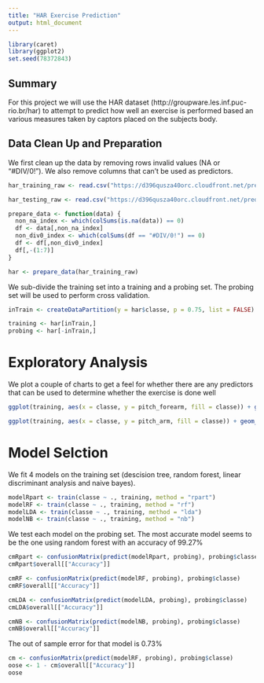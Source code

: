 ```yaml
---
title: "HAR Exercise Prediction"
output: html_document
---
```


```r
library(caret)
library(ggplot2)
set.seed(78372843)
```

## Summary
For this project we will use the HAR dataset (http://groupware.les.inf.puc-rio.br/har) to attempt to predict how well an exercise is performed based an various measures taken by captors placed on the subjects body. 


## Data Clean Up and Preparation
We first clean up the data by removing rows invalid values (NA or "#DIV/0!"). We also remove columns that can't be used as predictors.
 
```r
har_training_raw <- read.csv("https://d396qusza40orc.cloudfront.net/predmachlearn/pml-training.csv")

har_testing_raw <- read.csv("https://d396qusza40orc.cloudfront.net/predmachlearn/pml-testing.csv")

prepare_data <- function(data) {
  non_na_index <- which(colSums(is.na(data)) == 0)
  df <- data[,non_na_index]
  non_div0_index <- which(colSums(df == "#DIV/0!") == 0)
  df <- df[,non_div0_index]
  df[,-(1:7)]
}

har <- prepare_data(har_training_raw)
```

We sub-divide the training set into a training and a probing set. The probing set will be used to perform cross validation.

```r
inTrain <- createDataPartition(y = har$classe, p = 0.75, list = FALSE)

training <- har[inTrain,]
probing <- har[-inTrain,]
```


# Exploratory Analysis

We plot a couple of charts to get a feel for whether there are any predictors that can be used to determine whether the exercise is done well

```r
ggplot(training, aes(x = classe, y = pitch_forearm, fill = classe)) + geom_boxplot()

ggplot(training, aes(x = classe, y = pitch_arm, fill = classe)) + geom_boxplot()
```


# Model Selction

We fit 4 models on the training set (descision tree, random forest, linear discriminant analysis and naive bayes).

```r
modelRpart <- train(classe ~ ., training, method = "rpart")
modelRF <- train(classe ~ ., training, method = "rf")
modelLDA <- train(classe ~ ., training, method = "lda")
modelNB <- train(classe ~ ., training, method = "nb")
```

We test each model on the probing set. The most accurate model seems to be the one using random forest with an accuracy of 99.27%

```r
cmRpart <- confusionMatrix(predict(modelRpart, probing), probing$classe)
cmRpart$overall[["Accuracy"]]

cmRF <- confusionMatrix(predict(modelRF, probing), probing$classe)
cmRF$overall[["Accuracy"]]

cmLDA <- confusionMatrix(predict(modelLDA, probing), probing$classe)
cmLDA$overall[["Accuracy"]]

cmNB <- confusionMatrix(predict(modelNB, probing), probing$classe)
cmNB$overall[["Accuracy"]]
```

The out of sample error for that model is 0.73%
```r
cm <- confusionMatrix(predict(modelRF, probing), probing$classe)
oose <- 1 - cm$overall[["Accuracy"]]
oose
```

